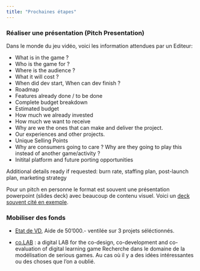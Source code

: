 ```yaml
---
title: "Prochaines étapes"
---
```


###	Réaliser une présentation (Pitch Presentation)
Dans le monde du jeu vidéo, voici les information attendues par un Editeur:

-	What is in the game ?
-	Who is the game for ?
-	Where is the audience ?
-	What it will cost ?
-	When did dev start, When can dev finish ?
-	Roadmap
-	Features already done / to be done
-	Complete budget breakdown
-	Estimated budget
-	How much we already invested
-	How much we want to receive
-	Why are we the ones that can make and deliver the project.
-	Our experiences and other projects.
-	Unique Selling Points
-	Why are consumers going to care ? Why are they going to play this instead of another game/activity ?
-	Initital platform and future porting opportunities

Additional details ready if requested: burn rate, staffing plan, post-launch plan, marketing strategy

Pour un pitch en personne le format est souvent une présentation powerpoint (slides deck) avec beaucoup de contenu visuel.
Voici un [deck souvent cité en exemple](https://www.notion.so/Bear-Breakfast-f3d9ee881d3340f7bc8354ef1c2abe7a).


###	Mobiliser des fonds
-	[Etat de VD](https://www.vd.ch/themes/culture/aides-et-soutiens-a-des-projets-culturels/appels-a-projets#c2070343), Aide de 50'000.- ventilée sur 3 projets séléctionnés.

-	[co.LAB](https://www.colab-project.ch) : a digital LAB for the co-design, co-development and co-evaluation of digital learning game
Recherche dans le domaine de la modélisation de serious games. Au cas où il y a des idées intéressantes ou des choses que l'on a oublié.


